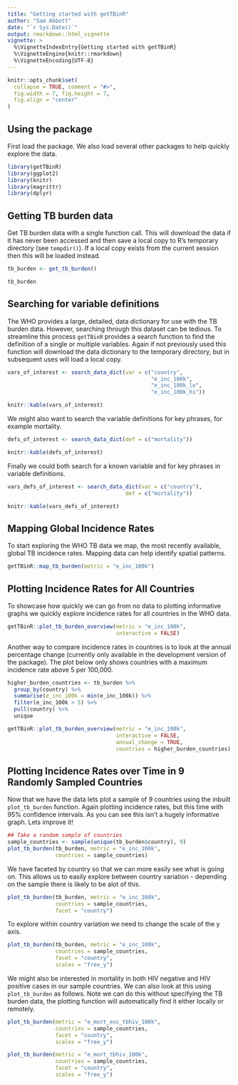 ```yaml
---
title: "Getting started with getTBinR"
author: "Sam Abbott"
date: "`r Sys.Date()`"
output: rmarkdown::html_vignette
vignette: >
  %\VignetteIndexEntry{Getting started with getTBinR}
  %\VignetteEngine{knitr::rmarkdown}
  %\VignetteEncoding{UTF-8}
---
```


```r
knitr::opts_chunk$set(
  collapse = TRUE, comment = "#>",
  fig.width = 7, fig.height = 7, 
  fig.align = "center"
)
```

## Using the package

First load the package. We also load several other packages to help quickly explore the data.

```r
library(getTBinR)
library(ggplot2)
library(knitr)
library(magrittr)
library(dplyr)
```


## Getting TB burden data

Get TB burden data with a single function call. This will download the data if it has never been accessed and then save a local copy to R's temporary directory (see `tempdir()`). If a local copy exists from the current session then this will be loaded instead.

```r
tb_burden <- get_tb_burden()

tb_burden
```

## Searching for variable definitions

The WHO provides a large, detailed, data dictionary for use with the TB burden data. However, searching through this dataset can be tedious. To streamline this process `getTBinR` provides a search function to find the definition of a single or multiple variables. Again if not previously used this function will download the data dictionary to the temporary directory, but in subsequent uses will load a local copy.

```r
vars_of_interest <- search_data_dict(var = c("country",
                                             "e_inc_100k",
                                             "e_inc_100k_lo",
                                             "e_inc_100k_hi"))

knitr::kable(vars_of_interest)
```

We might also want to search the variable definitions for key phrases, for example mortality.

```r
defs_of_interest <- search_data_dict(def = c("mortality"))

knitr::kable(defs_of_interest)
```

Finally we could both search for a known variable and for key phrases in variable definitions.

```r
vars_defs_of_interest <- search_data_dict(var = c("country"),
                                     def = c("mortality"))

knitr::kable(vars_defs_of_interest)
```

## Mapping Global Incidence Rates

To start exploring the WHO TB data we map, the most recently available, global TB incidence rates. Mapping data can help identify spatial patterns.

```r
getTBinR::map_tb_burden(metric = "e_inc_100k")
```

## Plotting Incidence Rates for All Countries

To showcase how quickly we can go from no data to plotting informative graphs we quickly explore incidence rates for all countries in the WHO data.


```r
getTBinR::plot_tb_burden_overview(metric = "e_inc_100k",
                                  interactive = FALSE)
```


Another way to compare incidence rates in countries is to look at the annual percentage change (currently only available in the development version of the package). The plot below only shows countries with a maximum incidence rate above 5 per 100,000.


```r
higher_burden_countries <- tb_burden %>% 
  group_by(country) %>% 
  summarise(e_inc_100k = min(e_inc_100k)) %>% 
  filter(e_inc_100k > 5) %>% 
  pull(country) %>% 
  unique

getTBinR::plot_tb_burden_overview(metric = "e_inc_100k",
                                  interactive = FALSE,
                                  annual_change = TRUE,
                                  countries = higher_burden_countries)
```

## Plotting Incidence Rates over Time in 9 Randomly Sampled Countries

Now that we have the data lets plot a sample of 9 countries using the inbuilt `plot_tb_burden` function. Again plotting incidence rates, but this time with 95% confidence intervals. As you can see this isn't a hugely informative graph. Lets improve it!

```r
## Take a random sample of countries
sample_countries <- sample(unique(tb_burden$country), 9)
plot_tb_burden(tb_burden, metric = "e_inc_100k",
               countries = sample_countries)
```

We have faceted by country so that we can more easily see what is going on. This allows us to easily explore between country variation - depending on the sample there is likely to be alot of this.

```r
plot_tb_burden(tb_burden, metric = "e_inc_100k",
               countries = sample_countries,
               facet = "country")
```

To explore within country variation we need to change the scale of the y axis.

```r
plot_tb_burden(tb_burden, metric = "e_inc_100k",
               countries = sample_countries,
               facet = "country",
               scales = "free_y")
```

We might also be interested in mortality in both HIV negative and HIV positive cases in our sample countries. We can also look at this using `plot_tb_burden` as follows. Note we can do this without specifying the TB burden data, the plotting function will automatically find it either locally or remotely.

```r
plot_tb_burden(metric = "e_mort_exc_tbhiv_100k",
               countries = sample_countries,
               facet = "country",
               scales = "free_y")
```

```r
plot_tb_burden(metric = "e_mort_tbhiv_100k",
               countries = sample_countries,
               facet = "country",
               scales = "free_y")
```

